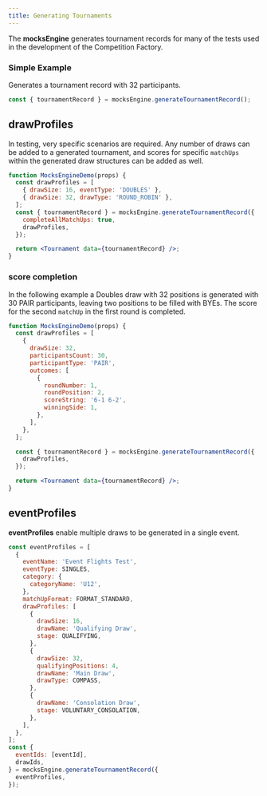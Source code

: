 ```yaml
---
title: Generating Tournaments
---
```


The **mocksEngine** generates tournament records for many of the tests used in the development of the Competition Factory.

### Simple Example

Generates a tournament record with 32 participants.

```js
const { tournamentRecord } = mocksEngine.generateTournamentRecord();
```

## drawProfiles

In testing, very specific scenarios are required. Any number of draws can be added to a generated tournament, and scores for specific `matchUps` within the generated draw structures can be added as well.

```jsx live
function MocksEngineDemo(props) {
  const drawProfiles = [
    { drawSize: 16, eventType: 'DOUBLES' },
    { drawSize: 32, drawType: 'ROUND_ROBIN' },
  ];
  const { tournamentRecord } = mocksEngine.generateTournamentRecord({
    completeAllMatchUps: true,
    drawProfiles,
  });

  return <Tournament data={tournamentRecord} />;
}
```

### score completion

In the following example a Doubles draw with 32 positions is generated with 30 PAIR participants, leaving two positions to be filled with BYEs. The score for the second `matchUp` in the first round is completed.

```jsx live
function MocksEngineDemo(props) {
  const drawProfiles = [
    {
      drawSize: 32,
      participantsCount: 30,
      participantType: 'PAIR',
      outcomes: [
        {
          roundNumber: 1,
          roundPosition: 2,
          scoreString: '6-1 6-2',
          winningSide: 1,
        },
      ],
    },
  ];

  const { tournamentRecord } = mocksEngine.generateTournamentRecord({
    drawProfiles,
  });

  return <Tournament data={tournamentRecord} />;
}
```

## eventProfiles

**eventProfiles** enable multiple draws to be generated in a single event.

```js
const eventProfiles = [
  {
    eventName: 'Event Flights Test',
    eventType: SINGLES,
    category: {
      categoryName: 'U12',
    },
    matchUpFormat: FORMAT_STANDARD,
    drawProfiles: [
      {
        drawSize: 16,
        drawName: 'Qualifying Draw',
        stage: QUALIFYING,
      },
      {
        drawSize: 32,
        qualifyingPositions: 4,
        drawName: 'Main Draw',
        drawType: COMPASS,
      },
      {
        drawName: 'Consolation Draw',
        stage: VOLUNTARY_CONSOLATION,
      },
    ],
  },
];
const {
  eventIds: [eventId],
  drawIds,
} = mocksEngine.generateTournamentRecord({
  eventProfiles,
});
```
